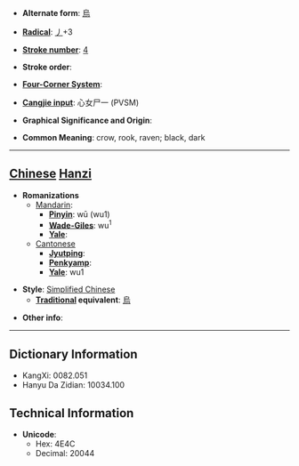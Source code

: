 * '''Alternate form''': [[烏]]

* '''[[Wiktionary:Chinese radical index| Radical]]''': [[Wiktionary:Chinese radical index 丿|丿]]+3

* '''[[Wiktionary:Chinese total strokes index|Stroke number]]''': [[Wiktionary:Chinese total strokes index 4|4]]

* '''Stroke order''': 

* '''[[Wiktionary:Chinese four corner index|Four-Corner System]]''': 

* '''[[Wiktionary:Chinese Cangjie index|Cangjie input]]''': 心女尸一 (PVSM)

* '''Graphical Significance and Origin''': 

* '''Common Meaning''': crow, rook, raven; black, dark

----

== [[Chinese]] [[Hanzi]] ==

* '''Romanizations'''
** [[Mandarin]]:
*** '''[[Pinyin]]''': wū (wu1)
*** '''[[Wade-Giles]]''': wu<sup>1</sup>
*** '''[[Yale]]''': 
**[[Cantonese]]
***'''[[Jyutping]]''':
***'''[[Penkyamp]]''': 
***'''[[Yale]]''': wu1

* '''Style''': [[Simplified Chinese]] 
** '''[[Traditional Chinese|Traditional]] equivalent''': [[烏]]

* '''Other info''': 

----

== Dictionary Information ==

* KangXi: 0082.051
* Hanyu Da Zidian: 10034.100

== Technical Information ==

* '''Unicode''':
** Hex: 4E4C
** Decimal: 20044